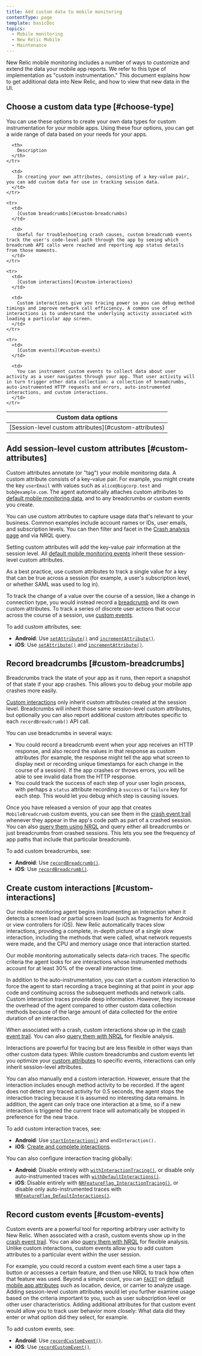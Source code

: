 ```yaml
---
title: Add custom data to mobile monitoring
contentType: page
template: basicDoc
topics:
  - Mobile monitoring
  - New Relic Mobile
  - Maintenance
---
```


New Relic mobile monitoring includes a number of ways to customize and extend the data your mobile app reports. We refer to this type of implementation as "custom instrumentation." This document explains how to get additional data into New Relic, and how to view that new data in the UI.

## Choose a custom data type [#choose-type]

You can use these options to create your own data types for custom instrumentation for your mobile apps. Using these four options, you can get a wide range of data based on your needs for your apps.

<Table>
  <thead>
    <tr>
      <th style={{ width: "200px" }}>
        Custom data options
      </th>

      <th>
        Description
      </th>
    </tr>
  </thead>

  <tbody>
    <tr>
      <td>
        [Session-level custom attributes](#custom-attributes)
      </td>

      <td>
        In creating your own attributes, consisting of a key-value pair, you can add custom data for use in tracking session data.
      </td>
    </tr>

    <tr>
      <td>
        [Custom breadcrumbs](#custom-breadcrumbs)
      </td>

      <td>
        Useful for troubleshooting crash causes, custom breadcrumb events track the user's code-level path through the app by seeing which breadcrumb API calls were reached and reporting app status details from those moments.
      </td>
    </tr>

    <tr>
      <td>
        [Custom interactions](#custom-interactions)
      </td>

      <td>
        Custom interactions give you tracing power so you can debug method timings and improve network call efficiency. A common use of interactions is to understand the underlying activity associated with loading a particular app screen.
      </td>
    </tr>

    <tr>
      <td>
        [Custom events](#custom-events)
      </td>

      <td>
        You can instrument custom events to collect data about user activity as a user navigates through your app. That user activity will in turn trigger other data collection: a collection of breadcrumbs, auto-instrumented HTTP requests and errors, auto-instrumented interactions, and custom interactions.
      </td>
    </tr>
  </tbody>
</Table>

## Add session-level custom attributes [#custom-attributes]

Custom attributes annotate (or "tag") your mobile monitoring data. A custom attribute consists of a key-value pair. For example, you might create the key `userEmail` with values such as `alice@bigcorp.test` and `bob@example.com`. The agent automatically attaches custom attributes to [default mobile monitoring data](/docs/insights/insights-data-sources/default-data/mobile-default-event-attributes-insights), and to any breadcrumbs or custom events you create.

You can use custom attributes to capture usage data that's relevant to your business. Common examples include account names or IDs, user emails, and subscription levels. You can then filter and facet in the [Crash analysis page](/docs/mobile-monitoring/mobile-monitoring-ui/crashes/crash-analysis-group-filter-your-crashes) and via NRQL query.

Setting custom attributes will add the key-value pair information at the session level. All [default mobile monitoring events](/docs/insights/insights-data-sources/default-data/mobile-default-event-attributes-insights) inherit these session-level custom attributes.

As a best practice, use custom attributes to track a single value for a key that can be true across a session (for example, a user's subscription level, or whether SAML was used to log in).

To track the change of a value over the course of a session, like a change in connection type, you would instead record a [breadcrumb](#custom-breadcrumbs) and its own custom attributes. To track a series of discrete user actions that occur across the course of a session, use [custom events](#custom-events).

To add custom attributes, see:

* **Android**: Use [`setAttribute()`](/docs/mobile-monitoring/new-relic-mobile-android/android-sdk-api/set-attribute) and [`incrementAttribute()`](/docs/mobile-monitoring/new-relic-mobile-android/android-sdk-api/increment-attribute).
* **iOS**: Use [`setAttribute()`](/docs/mobile-monitoring/new-relic-mobile-ios/ios-sdk-api/set-attribute) and [`incrementAttribute()`](/docs/mobile-monitoring/new-relic-mobile-ios/ios-sdk-api/increment-attribute).

## Record breadcrumbs [#custom-breadcrumbs]

Breadcrumbs track the state of your app as it runs, then report a snapshot of that state if your app crashes. This allows you to debug your mobile app crashes more easily.

[Custom interactions](#custom-interactions) only inherit custom attributes created at the session level. Breadcrumbs will inherit those same session-level custom attributes, but optionally you can also report additional custom attributes specific to each `recordBreadcrumb()` API call.

You can use breadcrumbs in several ways:

* You could record a breadcrumb event when your app receives an HTTP response, and also record the values in that response as custom attributes (for example, the response might tell the app what screen to display next or recording unique timestamps for each change in the course of a session). If the app crashes or throws errors, you will be able to see invalid data from the HTTP response.
* You could track the success of each step of your user login process, with perhaps a `status` attribute recording a `success` or `failure` key for each step. This would let you debug which step is causing issues.

Once you have released a version of your app that creates `MobileBreadcrumb` custom events, you can see them in the [crash event trail](/docs/mobile-monitoring/mobile-monitoring-ui/crashes/mobile-crash-event-trail) whenever they appear in the app's code path as part of a crashed session. You can also [query them using NRQL](/docs/insights/nrql-new-relic-query-language/using-nrql/introduction-nrql) and query either all breadcrumbs or just breadcrumbs from crashed sessions. This lets you see the frequency of app paths that include that particular breadcrumb.

To add custom breadcrumbs, see:

* **Android**: Use [`recordBreadcrumb()`](/docs/mobile-monitoring/new-relic-mobile-android/android-sdk-api/recordbreadcrumb).
* **iOS**: Use [`recordBreadcrumb()`](/docs/mobile-monitoring/new-relic-mobile-ios/ios-sdk-api/record-breadcrumb).

## Create custom interactions [#custom-interactions]

Our mobile monitoring agent begins instrumenting an interaction when it detects a screen load or partial screen load (such as fragments for Android or view controllers for iOS). New Relic automatically traces slow interactions, providing a complete, in-depth picture of a single slow interaction, including the methods that were called, what network requests were made, and the CPU and memory usage once that interaction started.

Our mobile monitoring automatically selects data-rich traces. The specific criteria the agent looks for are interactions whose instrumented methods account for at least 30% of the overall interaction time.

In addition to the auto-instrumentation, you can start a custom interaction to force the agent to start recording a trace beginning at that point in your app code and continuing across the subsequent methods and network calls. Custom interaction traces provide deep information. However, they increase the overhead of the agent compared to other custom data collection methods because of the large amount of data collected for the entire duration of an interaction.

When associated with a crash, custom interactions show up in the [crash event trail](/docs/mobile-monitoring/mobile-monitoring-ui/crashes/mobile-crash-event-trail). You can also [query them with NRQL](/docs/insights/nrql-new-relic-query-language/using-nrql/introduction-nrql) for flexible analysis.

Interactions are powerful for tracing but are less flexible in other ways than other custom data types: While custom breadcrumbs and custom events let you optimize your [custom attributes](/docs/insights/insights-data-sources/custom-events/insert-custom-events-attributes-mobile-data) to specific events, interactions can only inherit session-level attributes.

You can also manually end a custom interaction. However, ensure that the interaction includes enough method activity to be recorded. If the agent does not detect any traced activity for 0.5 seconds, the agent stops the interaction tracing because it is assumed no interesting data remains. In addition, the agent can only trace one interaction at a time, so if a new interaction is triggered the current trace will automatically be stopped in preference for the new trace.

To add custom interaction traces, see:

* **Android**: Use [`startInteraction()`](/docs/mobile-monitoring/new-relic-mobile-android/android-sdk-api/start-interaction) and `endInteraction().`
* **iOS**: [Create and complete interactions](/docs/mobile-monitoring/new-relic-mobile-ios/api-guides/work-ios-sdk-api#objc-interactions).

You can also configure interaction tracing globally:

* **Android**: Disable entirely with [`withInteractionTracing()`](/docs/mobile-monitoring/new-relic-mobile-android/android-sdk-api/with-interaction-tracing), or disable only auto-instrumented traces with [`withDefaultInteractions()`](/docs/mobile-monitoring/new-relic-mobile-android/install-configure/android-agent-configuration-feature-flags#ff-withDefaultInteractions).
* **iOS**: Disable entirely with [`NRFeatureFlag_InteractionTracing()`](/docs/mobile-monitoring/new-relic-mobile-ios/api-guides/ios-agent-configuration-feature-flags#interactionTracing), or disable only auto-instrumented traces with [`NRFeatureFlag_DefaultInteractions()`](/docs/mobile-monitoring/new-relic-mobile-ios/api-guides/ios-agent-configuration-feature-flags#defaultInteractions).

## Record custom events [#custom-events]

Custom events are a powerful tool for reporting arbitrary user activity to New Relic. When associated with a crash, custom events show up in the [crash event trail](/docs/mobile-monitoring/mobile-monitoring-ui/crashes/mobile-crash-event-trail). You can also [query them with NRQL](/docs/insights/nrql-new-relic-query-language/using-nrql/introduction-nrql) for flexible analysis. Unlike custom interactions, custom events allow you to add custom attributes to a particular event within the user session.

For example, you could record a custom event each time a user taps a button or accesses a certain feature, and then use NRQL to track how often that feature was used. Beyond a simple count, you can [`FACET`](/docs/insights/nrql-new-relic-query-language/nrql-resources/nrql-syntax-components-functions#sel-facet) on [default mobile app attributes](/docs/insights/insights-data-sources/default-data/mobile-default-event-attributes-insights) such as location, device, or carrier to analyze usage. Adding session-level custom attributes would let you further examine usage based on the criteria important to you, such as user subscription level or other user characteristics. Adding additional attributes for that custom event would allow you to track user behavior more closely: What data did they enter or what option did they select, for example.

To add custom events, see:

* **Android**: Use [`recordCustomEvent()`](/docs/mobile-monitoring/new-relic-mobile-android/android-sdk-api/record-custom-event).
* **iOS**: Use [`recordCustomEvent()`](/docs/mobile-monitoring/new-relic-mobile-ios/ios-sdk-api/record-custom-event).
